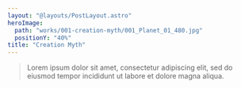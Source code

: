 ```yaml
---
layout: "@layouts/PostLayout.astro"
heroImage:
  path: "works/001-creation-myth/001_Planet_01_480.jpg"
  positionY: "40%"
title: "Creation Myth"
---
```




<Blockquote marginBottom>
  Lorem ipsum dolor sit amet, consectetur adipiscing elit, sed do eiusmod tempor incididunt ut labore et dolore magna aliqua.
</Blockquote>

<SoloImage alt="" src={storyImage1} />
<SoloImage alt="" src={storyImage2} />
<SoloImage alt="" src={storyImage3} />
<SoloImage alt="" src={storyImage4} />
<SoloImage alt="" src={storyImage5} />
<SoloImage alt="" src={storyImage6} />
<SoloImage alt="" src={storyImage6} />
<SoloImage alt="" src={storyImage7} />
